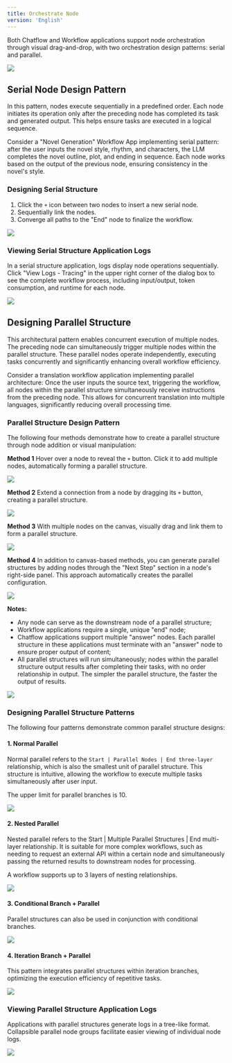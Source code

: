 ```yaml
---
title: Orchestrate Node
version: 'English'
---
```


Both Chatflow and Workflow applications support node orchestration through visual drag-and-drop, with two orchestration design patterns: serial and parallel.

![](/images/assets/orchestrate-node.jpeg)

## Serial Node Design Pattern

In this pattern, nodes execute sequentially in a predefined order. Each node initiates its operation only after the preceding node has completed its task and generated output. This helps ensure tasks are executed in a logical sequence.

Consider a "Novel Generation" Workflow App implementing serial pattern: after the user inputs the novel style, rhythm, and characters, the LLM completes the novel outline, plot, and ending in sequence. Each node works based on the output of the previous node, ensuring consistency in the novel's style.

### Designing Serial Structure

1. Click the `+` icon between two nodes to insert a new serial node.
2. Sequentially link the nodes.
3. Converge all paths to the "End" node to finalize the workflow.

![](/images/assets/orchestrate-node-serial-design.png)

### Viewing Serial Structure Application Logs

In a serial structure application, logs display node operations sequentially. Click "View Logs - Tracing" in the upper right corner of the dialog box to see the complete workflow process, including input/output, token consumption, and runtime for each node.

![](/images/assets/viewing-serial-structure-app-logs.png)

## Designing Parallel Structure

This architectural pattern enables concurrent execution of multiple nodes. The preceding node can simultaneously trigger multiple nodes within the parallel structure. These parallel nodes operate independently, executing tasks concurrently and significantly enhancing overall workflow efficiency.

Consider a translation workflow application implementing parallel architecture: Once the user inputs the source text, triggering the workflow, all nodes within the parallel structure simultaneously receive instructions from the preceding node. This allows for concurrent translation into multiple languages, significantly reducing overall processing time.

### Parallel Structure Design Pattern

The following four methods demonstrate how to create a parallel structure through node addition or visual manipulation:

**Method 1** Hover over a node to reveal the `+` button. Click it to add multiple nodes, automatically forming a parallel structure.

![](/images/assets/orchestrate-node-parallel-design-method-1.png)

**Method 2** Extend a connection from a node by dragging its `+` button, creating a parallel structure.

![](/images/assets/orchestrate-node-parallel-design-method-2.png)

**Method 3** With multiple nodes on the canvas, visually drag and link them to form a parallel structure.

![](/images/assets/orchestrate-node-parallel-design-method-3.png)

**Method 4** In addition to canvas-based methods, you can generate parallel structures by adding nodes through the "Next Step" section in a node's right-side panel. This approach automatically creates the parallel configuration.

![](/images/assets/orchestrate-node-parallel-design-method-4.jpeg)

**Notes:**

* Any node can serve as the downstream node of a parallel structure;
* Workflow applications require a single, unique "end" node;
* Chatflow applications support multiple "answer" nodes. Each parallel structure in these applications must terminate with an "answer" node to ensure proper output of content;
* All parallel structures will run simultaneously; nodes within the parallel structure output results after completing their tasks, with no order relationship in output. The simpler the parallel structure, the faster the output of results.

![](/images/assets/orchestrate-node-chatflow-multi-answer.png)

### Designing Parallel Structure Patterns

The following four patterns demonstrate common parallel structure designs:

#### 1. Normal Parallel

Normal parallel refers to the `Start | Parallel Nodes | End three-layer` relationship, which is also the smallest unit of parallel structure. This structure is intuitive, allowing the workflow to execute multiple tasks simultaneously after user input.

The upper limit for parallel branches is 10.

![](/images/assets/orchestrate-node-simple-parallel.png)

#### 2. Nested Parallel

Nested parallel refers to the Start | Multiple Parallel Structures | End multi-layer relationship. It is suitable for more complex workflows, such as needing to request an external API within a certain node and simultaneously passing the returned results to downstream nodes for processing.

A workflow supports up to 3 layers of nesting relationships.

![](/images/assets/orchestrate-node-nested-parallel.png)

#### 3. Conditional Branch + Parallel

Parallel structures can also be used in conjunction with conditional branches.

![](/images/assets/orchestrate-node-conditional-branch-parallel.png)

#### 4. Iteration Branch + Parallel

This pattern integrates parallel structures within iteration branches, optimizing the execution efficiency of repetitive tasks.

![](/images/assets/orchestrate-node-iteration-parallel.png)

### Viewing Parallel Structure Application Logs

Applications with parallel structures generate logs in a tree-like format. Collapsible parallel node groups facilitate easier viewing of individual node logs.

![](/images/assets/orchestrate-node-parallel-logs.png)
